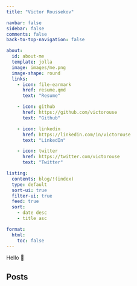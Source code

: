 ```yaml
---
title: "Victor Roussekov"

navbar: false
sidebar: false
comments: false
back-to-top-navigation: false

about:
  id: about-me
  template: jolla
  image: images/me.png
  image-shape: round
  links:
    - icon: file-earmark
      href: resume.qmd
      text: "Resume"

    - icon: github
      href: https://github.com/victorouse
      text: "Github"

    - icon: linkedin
      href: https://linkedin.com/in/victorouse
      text: "LinkedIn"

    - icon: twitter
      href: https://twitter.com/victorouse
      text: "Twitter"

listing:
  contents: blog/!(index)
  type: default
  sort-ui: true
  filter-ui: true
  feed: true
  sort:
    - date desc
    - title asc

format:
  html:
    toc: false
---
```


::: {#about-me .text-center}
Hello 👋
:::

:::::{.grid}

::::{.g-col-12}

## Posts

:::{#landing-posts}
:::

::::

:::::
